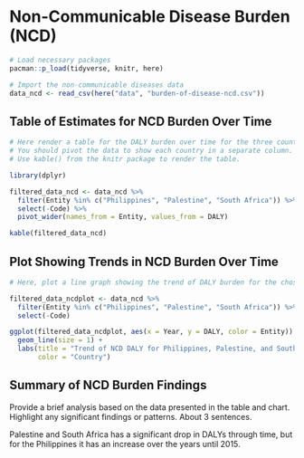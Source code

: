 # Non-Communicable Disease Burden (NCD)

```r
# Load necessary packages
pacman::p_load(tidyverse, knitr, here)

# Import the non-communicable diseases data
data_ncd <- read_csv(here("data", "burden-of-disease-ncd.csv"))
```

## Table of Estimates for NCD Burden Over Time

```r
# Here render a table for the DALY burden over time for the three countries 
# You should pivot the data to show each country in a separate column.
# Use kable() from the knitr package to render the table.

library(dplyr)

filtered_data_ncd <- data_ncd %>%
  filter(Entity %in% c("Philippines", "Palestine", "South Africa")) %>%
  select(-Code) %>% 
  pivot_wider(names_from = Entity, values_from = DALY)

kable(filtered_data_ncd)

```

## Plot Showing Trends in NCD Burden Over Time

```r
# Here, plot a line graph showing the trend of DALY burden for the chosen countries over time. You can use ggplot2 to create this plot. Each country's line should be a different color.

filtered_data_ncdplot <- data_ncd %>%
  filter(Entity %in% c("Philippines", "Palestine", "South Africa")) %>%
  select(-Code)

ggplot(filtered_data_ncdplot, aes(x = Year, y = DALY, color = Entity)) +
  geom_line(size = 1) +
  labs(title = "Trend of NCD DALY for Philippines, Palestine, and South Africa",
       color = "Country")

```

## Summary of NCD Burden Findings

Provide a brief analysis based on the data presented in the table and chart. Highlight any significant findings or patterns. About 3 sentences.

Palestine and South Africa has a significant drop in DALYs through time, but for the Philippines it has an increase over the years until 2015.

